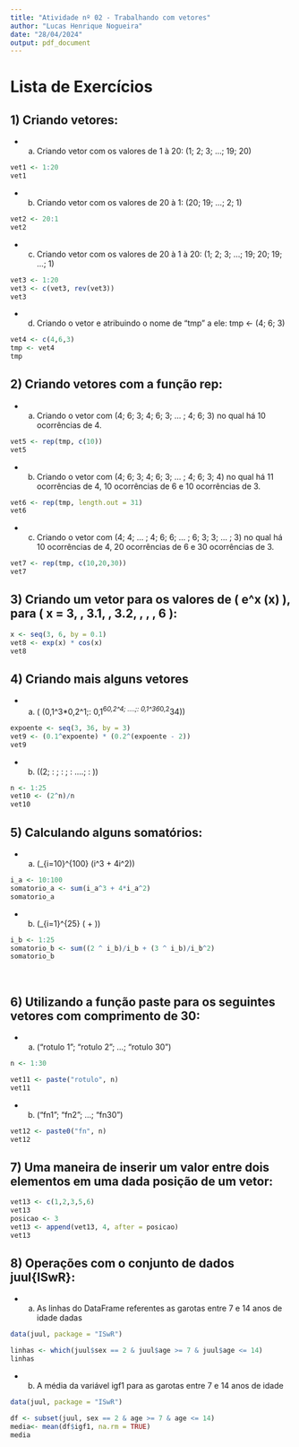 ```yaml
---
title: "Atividade nº 02 - Trabalhando com vetores"
author: "Lucas Henrique Nogueira"
date: "28/04/2024"
output: pdf_document
---
```


# Lista de Exercícios
\quad

## 1) Criando vetores:

* a) Criando vetor com os valores de 1 à 20: (1; 2; 3; ...; 19; 20)

```r
vet1 <- 1:20
vet1
```


* b) Criando vetor com os valores de 20 à 1: (20; 19; ...; 2; 1)

```r
vet2 <- 20:1
vet2
```


* c) Criando vetor com os valores de 20 à 1 à 20: (1; 2; 3; ...; 19; 20; 19; ...; 1)

```r
vet3 <- 1:20
vet3 <- c(vet3, rev(vet3))
vet3
```

* d) Criando o vetor e atribuindo o nome de "tmp" a ele: tmp <- (4; 6; 3)

```r
vet4 <- c(4,6,3)
tmp <- vet4
tmp
```
\quad
## 2) Criando vetores com a função rep:

* a) Criando o vetor com (4; 6; 3; 4; 6; 3; … ; 4; 6; 3) no qual há 10 ocorrências de 4.

```r
vet5 <- rep(tmp, c(10))
vet5
```

* b) Criando o vetor com (4; 6; 3; 4; 6; 3; … ; 4; 6; 3; 4) no qual há 11 ocorrências de 4, 10 ocorrências de 6 e 10 ocorrências de 3.

```r
vet6 <- rep(tmp, length.out = 31)
vet6
```

* c) Criando o vetor com (4; 4; … ; 4; 6; 6; … ; 6; 3; 3; … ; 3) no qual há 10 ocorrências de 4, 20
ocorrências de 6 e 30 ocorrências de 3.

```r
vet7 <- rep(tmp, c(10,20,30))
vet7
```
\quad
## 3) Criando um vetor para os valores de \( e^x \cdot \cos(x) \), para \( x = 3, \, 3.1, \, 3.2, \, \ldots, \, 6 \):

```r
x <- seq(3, 6, by = 0.1)
vet8 <- exp(x) * cos(x)
vet8 
```
\quad
## 4) Criando mais alguns vetores 

* a) \( (0,1^3*0,2^1;\: 0,1^6*0,2^4; ....;\: 0,1^36*0,2^34\))

```r
expoente <- seq(3, 36, by = 3)
vet9 <- (0.1^expoente) * (0.2^(expoente - 2))
vet9
```

* b) \((2; \: \frac{2^2}{2}; \: \frac{2^3}{3}; \: ....; \: \frac{2^25}{25} )\)

```r
n <- 1:25
vet10 <- (2^n)/n
vet10
```

\quad
## 5) Calculando alguns somatórios:

* a) \(\sum\limits_{i=10}^{100} (i^3 + 4i^2)\)

```r
i_a <- 10:100
somatorio_a <- sum(i_a^3 + 4*i_a^2)
somatorio_a
```

* b) \(\sum\limits_{i=1}^{25} (\frac{2^i}{i} + \frac{3^i}{i^2})\)

```r
i_b <- 1:25
somatorio_b <- sum((2 ^ i_b)/i_b + (3 ^ i_b)/i_b^2)
somatorio_b
```

\


\quad
## 6) Utilizando a função paste para os seguintes vetores com comprimento de 30:

* a) ("rotulo 1"; "rotulo 2"; ...; "rotulo 30")

```r
n <- 1:30

vet11 <- paste("rotulo", n)
vet11
```

* b) ("fn1"; "fn2"; ...; "fn30")

```r
vet12 <- paste0("fn", n)
vet12
```

\quad
## 7) Uma maneira de inserir um valor entre dois elementos em uma dada posição de um vetor:

```r
vet13 <- c(1,2,3,5,6)
vet13
posicao <- 3
vet13 <- append(vet13, 4, after = posicao)
vet13
```

\quad
## 8) Operações com o conjunto de dados juul{ISwR}:

* a) As linhas do DataFrame referentes as garotas entre 7 e 14 anos de idade dadas

```r
data(juul, package = "ISwR")

linhas <- which(juul$sex == 2 & juul$age >= 7 & juul$age <= 14)
linhas
```

* b) A média da variável igf1 para as garotas entre 7 e 14 anos de idade

```r
data(juul, package = "ISwR")

df <- subset(juul, sex == 2 & age >= 7 & age <= 14)
media<- mean(df$igf1, na.rm = TRUE)
media
```

